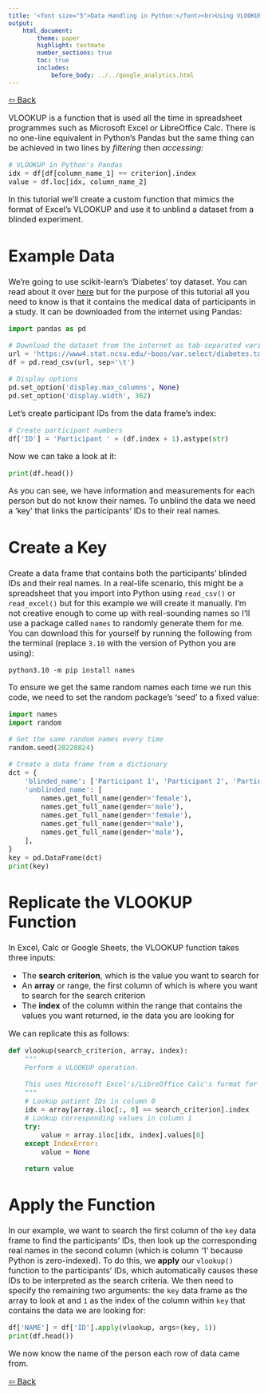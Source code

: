 ```yaml
---
title: '<font size="5">Data Handling in Python:</font><br>Using VLOOKUP for Unblinding'
output:
    html_document:
        theme: paper
        highlight: textmate
        number_sections: true
        toc: true
        includes:
            before_body: ../../google_analytics.html
---
```


<font size="3">

[⇦ Back](../../python.html)

VLOOKUP is a function that is used all the time in spreadsheet programmes such as Microsoft Excel or LibreOffice Calc. There is no one-line equivalent in Python's Pandas but the same thing can be achieved in two lines by *filtering* then *accessing:*

```python
# VLOOKUP in Python's Pandas
idx = df[df[column_name_1] == criterion].index
value = df.loc[idx, column_name_2]
```

In this tutorial we'll create a custom function that mimics the format of Excel's VLOOKUP and use it to unblind a dataset from a blinded experiment.

Example Data
============
We're going to use scikit-learn's 'Diabetes' toy dataset. You can read about it over [here](https://scikit-learn.org/stable/datasets/toy_dataset.html#diabetes-dataset) but for the purpose of this tutorial all you need to know is that it contains the medical data of participants in a study. It can be downloaded from the internet using Pandas:

```python
import pandas as pd

# Download the dataset from the internet as tab-separated variables
url = 'https://www4.stat.ncsu.edu/~boos/var.select/diabetes.tab.txt'
df = pd.read_csv(url, sep='\t')
```

```python
# Display options
pd.set_option('display.max_columns', None)
pd.set_option('display.width', 362)
```

Let's create participant IDs from the data frame's index:

```python
# Create participant numbers
df['ID'] = 'Participant ' + (df.index + 1).astype(str)
```

Now we can take a look at it:

```python
print(df.head())
```

As you can see, we have information and measurements for each person but do not know their names. To unblind the data we need a 'key' that links the participants' IDs to their real names.

Create a Key
============
Create a data frame that contains both the participants' blinded IDs and their real names. In a real-life scenario, this might be a spreadsheet that you import into Python using `read_csv()` or `read_excel()` but for this example we will create it manually. I'm not creative enough to come up with real-sounding names so I'll use a package called `names` to randomly generate them for me. You can download this for yourself by running the following from the terminal (replace `3.10` with the version of Python you are using):

```
python3.10 -m pip install names
```

To ensure we get the same random names each time we run this code, we need to set the random package's 'seed' to a fixed value:

```python
import names
import random

# Get the same random names every time
random.seed(20220824)

# Create a data frame from a dictionary
dct = {
    'blinded_name': ['Participant 1', 'Participant 2', 'Participant 3', 'Participant 4', 'Participant 5'],
    'unblinded_name': [
        names.get_full_name(gender='female'),
        names.get_full_name(gender='male'),
        names.get_full_name(gender='female'),
        names.get_full_name(gender='male'),
        names.get_full_name(gender='male'),
    ],
}
key = pd.DataFrame(dct)
print(key)
```

Replicate the VLOOKUP Function
==============================
In Excel, Calc or Google Sheets, the VLOOKUP function takes three inputs:

- The **search criterion**, which is the value you want to search for
- An **array** or range, the first column of which is where you want to search for the search criterion
- The **index** of the column within the range that contains the values you want returned, ie the data you are looking for

We can replicate this as follows:

```python
def vlookup(search_criterion, array, index):
    """
    Perform a VLOOKUP operation.

    This uses Microsoft Excel's/LibreOffice Calc's format for the VLOOKUP function.
    """
    # Lookup patient IDs in column 0
    idx = array[array.iloc[:, 0] == search_criterion].index
    # Lookup corresponding values in column 1
    try:
        value = array.iloc[idx, index].values[0]
    except IndexError:
        value = None

    return value
```

Apply the Function
==================
In our example, we want to search the first column of the `key` data frame to find the participants' IDs, then look up the corresponding real names in the second column (which is column '1' because Python is zero-indexed). To do this, we **apply** our `vlookup()` function to the participants' IDs, which automatically causes these IDs to be interpreted as the search criteria. We then need to specify the remaining two arguments: the `key` data frame as the array to look at and `1` as the index of the column within `key` that contains the data we are looking for:

```python
df['NAME'] = df['ID'].apply(vlookup, args=(key, 1))
print(df.head())
```

We now know the name of the person each row of data came from.

[⇦ Back](../../python.html)

</font>
